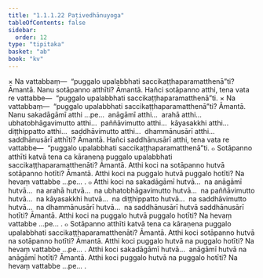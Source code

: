 ```yaml
---
title: "1.1.1.22 Paṭivedhānuyoga"
tableOfContents: false
sidebar:
  order: 12
type: "tipitaka"
basket: "ab"
book: "kv"
---
```



<DynamicBreadcrumb />

<Division number="201" book="kv" bookNo="32" page="51">

<Paragraph number="331" book="kv">
× Na vattabbaṃ—  “puggalo upalabbhati saccikaṭṭhaparamatthenā”ti? Āmantā. Nanu sotāpanno atthīti? Āmantā. Hañci sotāpanno atthi, tena vata re vattabbe—  “puggalo upalabbhati saccikaṭṭhaparamatthenā”ti.
</Paragraph>

</Division>
<Division number="202" book="kv" bookNo="32" page="51">

<Paragraph number="332" book="kv">
× Na vattabbaṃ—  “puggalo upalabbhati saccikaṭṭhaparamatthenā”ti? Āmantā. Nanu sakadāgāmī atthi …pe…  anāgāmī atthi…  arahā atthi…  ubhatobhāgavimutto atthi…  paññāvimutto atthi…  kāyasakkhi atthi…  diṭṭhippatto atthi…  saddhāvimutto atthi…  dhammānusārī atthi…  saddhānusārī atthīti? Āmantā. Hañci saddhānusārī atthi, tena vata re vattabbe—  “puggalo upalabbhati saccikaṭṭhaparamatthenā”ti.
</Paragraph>

</Division>
<Division number="203" book="kv" bookNo="32" page="52">

<Paragraph number="333" book="kv">
๐ Sotāpanno atthīti katvā tena ca kāraṇena puggalo upalabbhati saccikaṭṭhaparamatthenāti? Āmantā. Atthi koci na sotāpanno hutvā sotāpanno hotīti? Āmantā. Atthi koci na puggalo hutvā puggalo hotīti? Na hevaṃ vattabbe …pe… .
</Paragraph>

</Division>
<Division number="204" book="kv" bookNo="32" page="52">

<Paragraph number="334" book="kv">
๐ Atthi koci na sakadāgāmī hutvā…  na anāgāmī hutvā…  na arahā hutvā…  na ubhatobhāgavimutto hutvā…  na paññāvimutto hutvā…  na kāyasakkhi hutvā…  na diṭṭhippatto hutvā…  na saddhāvimutto hutvā…  na dhammānusārī hutvā…  na saddhānusārī hutvā saddhānusārī hotīti? Āmantā. Atthi koci na puggalo hutvā puggalo hotīti? Na hevaṃ vattabbe …pe… .
</Paragraph>

</Division>
<Division number="205" book="kv" bookNo="32" page="52">

<Paragraph number="335" book="kv">
๐ Sotāpanno atthīti katvā tena ca kāraṇena puggalo upalabbhati saccikaṭṭhaparamatthenāti? Āmantā. Atthi koci sotāpanno hutvā na sotāpanno hotīti? Āmantā. Atthi koci puggalo hutvā na puggalo hotīti? Na hevaṃ vattabbe …pe… .
</Paragraph>

<Paragraph number="336" book="kv">
Atthi koci sakadāgāmī hutvā…  anāgāmī hutvā na anāgāmī hotīti? Āmantā. Atthi koci puggalo hutvā na puggalo hotīti? Na hevaṃ vattabbe …pe… .
</Paragraph>
</Division>
